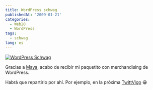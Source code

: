 ```yaml
---
title: WordPress schwag
publishedAt: '2009-01-21'
categories:
  - Web20
  - WordPress
tags:
  - schwag
lang: es
---
```


[![WordPress Schwag](https://farm4.static.flickr.com/3108/3216408166_2f99bfaff0.jpg)](http://www.flickr.com/photos/ryck/3216408166/ 'WordPress Schwag by Richi, on Flickr')

Gracias a [Maya](http://mayadesai.wordpress.com/wordpress-schwag/), acabo de recibir mi paquetito con merchandising de WordPress.

Habrá que repartirlo por ahí. Por ejemplo, en la próxima [TwittVigo](http://twittvigo.jottit.com/) 😀
